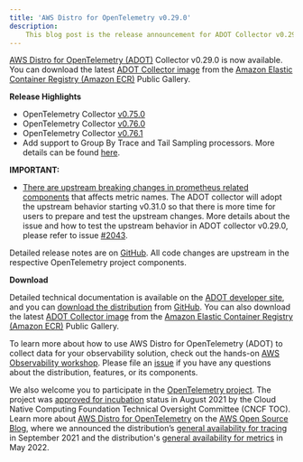 ```yaml
---
title: 'AWS Distro for OpenTelemetry v0.29.0'
description:
    This blog post is the release announcement for ADOT Collector v0.29.0
---
```



<SectionSeparator />

[AWS Distro for OpenTelemetry (ADOT)](https://aws-otel.github.io/) Collector v0.29.0 is now available.
You can download the latest [ADOT Collector image](https://gallery.ecr.aws/aws-observability/aws-otel-collector) from the
[Amazon Elastic Container Registry (Amazon ECR)](https://aws.amazon.com/ecr/) Public Gallery.

<SectionSeparator />

**Release Highlights**

* OpenTelemetry Collector [v0.75.0](https://github.com/open-telemetry/opentelemetry-collector/releases/tag/v0.75.0)
* OpenTelemetry Collector [v0.76.0](https://github.com/open-telemetry/opentelemetry-collector/releases/tag/v0.76.0)
* OpenTelemetry Collector [v0.76.1](https://github.com/open-telemetry/opentelemetry-collector/releases/tag/v0.76.1)
* Add support to Group By Trace and Tail Sampling processors. More details can be found [here](/docs/components/processors).

**IMPORTANT:**
* [There are upstream breaking changes in prometheus related components](https://github.com/open-telemetry/opentelemetry-collector-contrib/releases/tag/v0.76.3) that affects metric names. The ADOT collector will adopt the upstream behavior starting v0.31.0 so that there is more time for users to prepare and test the upstream changes. More details about the issue and how to test the upstream behavior in ADOT collector v0.29.0, please refer to issue [#2043](https://github.com/aws-observability/aws-otel-collector/issues/2043).


Detailed release notes are on [GitHub](https://github.com/aws-observability/aws-otel-collector/releases).
All code changes are upstream in the respective OpenTelemetry project components.

**Download**

Detailed technical documentation is available on the [ADOT developer site](https://aws-otel.github.io/),
and you can [download the distribution](https://aws-otel.github.io/download) from
[GitHub](https://github.com/aws-observability/aws-otel-collector/releases/tag/v0.29.0).
You can also download the latest [ADOT Collector image](https://gallery.ecr.aws/aws-observability/aws-otel-collector)
from the [Amazon Elastic Container Registry (Amazon ECR)](https://aws.amazon.com/ecr/) Public Gallery.

To learn more about how to use AWS Distro for OpenTelemetry (ADOT) to collect data for your observability solution,
check out the hands-on [AWS Observability workshop](https://observability.workshop.aws/en/adot.html).
Please file an [issue](https://github.com/aws-observability/aws-otel-community/issues) if you have any
questions about the distribution, features, or its components.

We also welcome you to participate in the [OpenTelemetry project](https://github.com/open-telemetry).
The project was [approved for incubation](https://www.cncf.io/blog/2021/08/26/opentelemetry-becomes-a-cncf-incubating-project/) status
in August 2021 by the Cloud Native Computing Foundation Technical Oversight Committee (CNCF TOC). Learn more about
[AWS Distro for OpenTelemetry](https://aws.amazon.com/blogs/opensource/category/management-tools/aws-distro-for-opentelemetry/) on the
[AWS Open Source Blog](https://aws.amazon.com/blogs/opensource/category/management-tools/aws-distro-for-opentelemetry/), where we announced
the distribution’s [general availability for tracing](https://aws.amazon.com/blogs/opensource/aws-distro-for-opentelemetry-is-now-ga-for-tracing/) in September 2021
and the distribution's [general availability for metrics](https://aws.amazon.com/blogs/opensource/aws-distro-for-opentelemetry-is-now-generally-available-for-metrics/) in May 2022.
